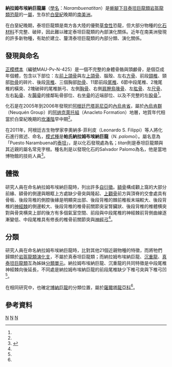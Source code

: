 {{Automatic Taxobox
| taxon = Narambuenatitan
| fossil_range = [[白垩纪|晚白垩世]]{{fossil_range|坎帕階}}
| image = 
| image_caption = 
| authority = Filippi, García & Garrido, 2011
| type_species = '''帕氏納拉姆布埃納巨龍<br>''Narambuenatitan palomoi'''''
| type_species_authority = Filippi, García & Garrido, 2011
}}

'''納拉姆布埃納巨龍屬'''（[[學名|學名]]：''Narambuenatitan''）是[[蜥腳下目|蜥腳下目]][[泰坦巨龍類|泰坦巨龍類]][[岩盔龍類|岩盔龍類]][[恐龍|恐龍]]的一[[屬_(生物)|屬]]，生存於[[白堊紀|白堊紀]]晚期的[[南美洲|南美洲]]。

在白堊紀晚期，泰坦巨龍類是南方各大陸的優勢[[草食性|草食性]]恐龍，但大部分物種的[[化石材料|化石材料]]不完整、破碎，因此難以確定泰坦巨龍類的內部演化關係。近年在南美洲發現的許多新物種，有助於建立、釐清泰坦巨龍類的內部分類、演化關係。

==發現與命名==
[[正模標本|正模標本]]（編號MAU-Pv-N-425）是一個不完整的身體骨骼與頭顱骨，是個亞成年個體，包含以下部位：左[[前上頜骨|前上頜骨]]與左[[上頜骨|上頜骨]]、腦殼、左右[[方骨|方骨]]、前段[[頸椎|頸椎]]、頸部[[肋骨|肋骨]]的碎片、後段[[背椎|背椎]]、三個胸部[[肋骨|肋骨]]、11節前段[[尾椎|尾椎]]、6節中段尾椎、2塊尾椎的橫突、2塊破碎的尾椎脈弓、左側[[胸骨|胸骨]]、右側[[肩胛鳥喙骨|肩胛鳥喙骨]]、左[[肱骨|肱骨]]、左[[尺骨|尺骨]]、左右[[恥骨|恥骨]]、左[[腸骨|腸骨]]的接鄰恥骨部位、右[[坐骨|坐骨]]的近端部位、以及不完整的左[[股骨|股骨]]<ref name=Narambuenatitan/>。

化石是在2005年到2006年發現於[[阿根廷|阿根廷]][[巴塔哥尼亞|巴塔哥尼亞]]的[[內烏肯省|內烏肯省]]，屬於[[內烏肯群|內烏肯群]]（Neuquén Group）的[[阿纳克萊托組|阿纳克萊托組]]（Anacleto Formation）地層，地質年代相當於白堊紀晚期的[[坎潘階|坎潘階]]早中期<ref name=Narambuenatitan/>。

在2011年，阿根廷古生物學家李奧納多·菲利皮（Leonardo S. Filippi）等人將化石進行敘述、命名，[[模式種|模式種]]是'''帕氏納拉姆布埃納巨龍'''（''N. palomoi''）。屬名意為「Puesto Narambuena的[[泰坦|泰坦]]」，是以化石發現處為名；''titan''則是泰坦巨龍類與其近親的屬名常見字根。種名則是以發現化石的Salvador Palomo為名，他是當地博物館的技術人員<ref name=Narambuenatitan>{{en}}{{Cite journal |author=Leonardo S. Filippi, Rodolfo A. García and Alberto C. Garrido |year=2011 |title=A new titanosaur sauropod dinosaur from the Upper Cretaceous of North Patagonia, Argentina |url=http://www.app.pan.pl/archive/published/app56/app20100019.pdf |journal=Acta Palaeontologica Polonica |volume=56 |issue=3 |pages=505–520 |doi=10.4202/app.2010.0019 |access-date=2012-07-22 |archive-date=2021-03-09 |archive-url=https://web.archive.org/web/20210309122651/http://www.app.pan.pl/archive/published/app56/app20100019.pdf |dead-url=no }}</ref>。

==體徵==
研究人員在命名納拉姆布埃納巨龍時，列出許多[[自衍徵|自衍徵]]。[[額骨|額骨]]構成顴上窩的大部分前緣、額骨的側邊與眼眶上方處缺少骨突與隆起、[[上顴骨|上顴骨]]前方與頂脊的交會處具有骨板、後段背椎的側腔後緣是明顯突出部、後段背椎的棘前椎板末端較大、後段背椎的[[神經棘|神經棘]]的側邊較大、後段背椎的椎骨前關節突呈腎臟狀、後段背椎的椎體横突對與骨突横突上部的後方有多個氣室空間、前段與中段尾椎的神經棘前背側曲線逐漸變低、中段尾椎具有修長的椎骨前關節突與[[神經弓|神經弓]]<ref name=Narambuenatitan/>。

==分類==
研究人員在命名納拉姆布埃納巨龍時，比對其他21個近親物種的特徵，而將牠們歸類於[[岩盔龍類|岩盔龍類]][[演化支|演化支]]，不屬於真泰坦巨龍類；而納拉姆布埃納巨龍、[[沉重龍|沉重龍]]、[[真泰坦巨龍類|真泰坦巨龍類]]互為姊妹[[分類單元|分類單元]]。納拉姆布埃納巨龍、沉重龍的共同特徵是中段尾椎神經棘向後延長，不同處是納拉姆布埃納巨龍的前段尾椎缺少下椎弓突與下椎弓凹<ref name=Narambuenatitan/>。

在相同研究中，也確定[[博納巨龍|博納巨龍]]的分類位置，屬於[[薩爾塔龍亞科|薩爾塔龍亞科]]<ref name=Narambuenatitan/>。

{{clade | style=font-size:100%;line-height:100%
|label1=[[巨龍形類|巨龍形類]]
|1={{clade
|1=[[長頸巨龍屬|長頸巨龍屬]] ''Giraffatitan''
|label2=[[泰坦巨龍類|泰坦巨龍類]]
|2={{clade
 |1=[[丘布特龍屬|丘布特龍屬]] ''Chubutisaurus''
 |2={{clade
 |1=[[安第斯龍屬|安第斯龍屬]] ''Andesaurus''
 |2=[[阿根廷龍屬|阿根廷龍屬]] ''Argentinosaurus''
 |label3=[[岩盔龍類|岩盔龍類]]
 |3={{clade
 |1={{clade
 |1=[[馬拉威龍屬|馬拉威龍屬]] ''Malawisaurus''
 |2={{clade
 |1=[[門多薩龍屬|門多薩龍屬]] ''Mendozasaurusneguyelap''
 |2=[[富塔隆柯龍屬|富塔隆柯龍屬]] ''Futalognkosaurus''
}} }}
 |2={{clade
 |1=[[沉重龍屬|沉重龍屬]] ''Epachthosaurus''
 |2='''納拉姆布埃納巨龍屬 ''Narambuenatitan'''''
 |label3=[[真泰坦巨龍類|真泰坦巨龍類]]
 |3={{clade
 |1={{clade
 |1=[[掠食龍屬|掠食龍屬]] ''Rapetosaurus''
 |2={{clade
 |1={{clade
 |1=[[林孔龍屬|林孔龍屬]] ''Rinconsaurus''
 |2=[[穆耶恩龍屬|穆耶恩龍屬]] ''Muyelensaurus''
}}
 |2={{clade
 |1=[[岡瓦納巨龍屬|岡瓦納巨龍屬]] ''Gondwanatitan''
 |2=[[風神龍屬|風神龍屬]] ''Aeolosaurus''
}} }} }}
 |2={{clade
 | 1 = [[細長龍屬|細長龍屬]] ''Lirainosaurus''
 | 2 = [[後凹尾龍屬|後凹尾龍屬]] ''Opisthocoelicaudia''
 | 3 = [[阿拉摩龍屬|阿拉摩龍屬]] ''Alamosaurus''
 |label4=[[薩爾塔龍科|薩爾塔龍科]]
 |4={{clade
 |1=[[內烏肯龍屬|內烏肯龍屬]] ''Neuquensaurus''
 |2={{clade
 | 1 = [[薩爾塔龍屬|薩爾塔龍屬]] ''Saltasaurus''
 | 2 = [[洛卡龍屬|洛卡龍屬]] ''Rocasaurus''
 | 3 = [[博納巨龍屬|博納巨龍屬]] ''Bonatitan''
}} }} }} }} }} }} }} }} }} }}

==參考資料==
{{reflist}}
{{Taxonbar|from=Q652370}}

[[Category:上白堊紀恐龍|N]]
[[Category:南美洲恐龍|N]]
[[Category:泰坦巨龍類|N]]
